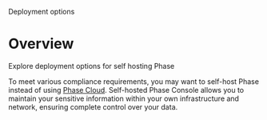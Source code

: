 

<HeroPattern />

<Tag variant="small">Deployment options</Tag>

# Overview

Explore deployment options for self hosting Phase

To meet various compliance requirements, you may want to self-host Phase instead of using [Phase Cloud](https://console.phase.dev). Self-hosted Phase Console allows you to maintain your sensitive information within your own infrastructure and network, ensuring complete control over your data.

<Deployments />
